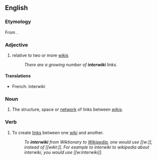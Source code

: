 {{selfref|For interwiki related to the Wikimedia projects, see [[Wikipedia:Wikipedia:InterWikimedia links|Wikipedia:InterWikimedia links]].}}
{{wikipedia}}
==English==

===Etymology===
From {{prefix|inter|wiki}}.

===Adjective===
{{en-adj|-}}

# {{wjargon}} relative to two or more [[wiki]]s
#:''There are a growing number of '''interwiki''' links.''

====Translations====
{{trans-top|relative to two or more wikis}}
*French: interwiki
{{trans-mid}}
{{trans-bottom}}

===Noun===
{{en-no'''uns'''}}

# {{wjargon}} The structure, space or [[network]] of links between [[wiki]]s.

===Verb===
{{en-verb|interwikis|interwikiing|interwikied}}

# {{wjargon}} To create [[link]]s between one [[wiki]] and another.
#:''To '''interwiki''' from Wiktionary to [[Wikipedia]], one would use <nowiki>[[w:]]</nowiki>, instead of <nowiki>[[wikt:]]</nowiki>.  For example to interwiki to wikipedia about interwiki, you would use <nowiki>[[w:interwiki]]</nowiki>.''
